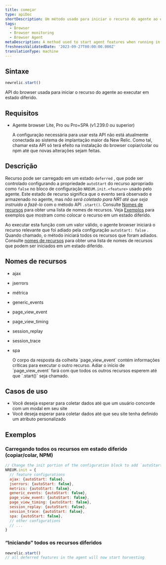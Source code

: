 ```yaml
---
title: começar
type: apiDoc
shortDescription: Um método usado para iniciar o recurso do agente ao executar em um estado diferido
tags:
  - Browser
  - Browser monitoring
  - Browser Agent
metaDescription: A method used to start agent features when running in a deferred state
freshnessValidatedDate: '2023-09-27T00:00:00.000Z'
translationType: machine
---
```


## Sintaxe

```js
newrelic.start()
```

API do browser usada para iniciar o recurso do agente ao executar em estado diferido.

## Requisitos

* Agente browser Lite, Pro ou Pro+SPA (v1.239.0 ou superior)

  <Callout variant="important">
    A configuração necessária para usar esta API não está atualmente conectada ao sistema de implantação maior da New Relic. Como tal, chamar esta API só terá efeito na instalação do browser copiar/colar ou npm até que novas alterações sejam feitas.
  </Callout>

## Descrição

Recurso pode ser carregado em um estado `deferred` , que pode ser controlado configurando a propriedade `autoStart` do recurso apropriado como `false` no bloco de configuração `NREUM.init.<feature>` usado pelo agente. Este estado de recurso significa que o evento será observado e armazenado no agente, mas _não será coletado para NR1 até que seja instruído a fazê-lo_ com o método API `.start()`. Consulte [Nomes de recursos](#feature-names) para obter uma lista de nomes de recursos. Veja [Exemplos](#examples) para exemplos que mostram como colocar o recurso em um estado diferido.

Ao executar esta função com um valor válido, o agente browser iniciará o recurso relevante que foi adiado pela configuração `autoStart: false` . Quando chamado, o método iniciará todos os recursos que foram adiados. Consulte [nomes de recursos](#feature-names) para obter uma lista de nomes de recursos que podem ser iniciados em um estado diferido.

## Nomes de recursos

* ajax

* jserrors

* métrica

* generic_events

* page_view_event

* page_view_timing

* session_replay

* session_trace

* spa

  <Callout variant="important">
    O corpo da resposta da colheita `page_view_event` contém informações críticas para executar o outro recurso. Adiar o início de `page_view_event` fará com que todos os outros recursos esperem até que `.start()` seja chamado.
  </Callout>

## Casos de uso

* Você deseja esperar para coletar dados até que um usuário concorde com um modal em seu site
* Você deseja esperar para coletar dados até que seu site tenha definido um atributo personalizado

## Exemplos

### Carregando todos os recursos em estado diferido (copiar/colar, NPM)

```js
// Change the init portion of the configuration block to add `autoStart: false` to any features desired to load in a deferred state
NREUM.init = {
  // feature configurations
  ajax: {autoStart: false},
  jserrors: {autoStart: false},
  metrics: {autoStart: false},
  generic_events: {autoStart: false},
  page_view_event: {autoStart: false},
  page_view_timing: {autoStart: false},
  session_replay: {autoStart: false},
  session_trace: {autoStart: false},
  spa: {autoStart: false},
  // other configurations
  // ...
}
```

### “Iniciando” todos os recursos diferidos

```js
newrelic.start()
// all deferred features in the agent will now start harvesting
```

